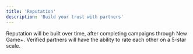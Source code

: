 ```yaml
---
title: 'Reputation'
description: 'Build your trust with partners'
---
```


Reputation will be built over time, after completing campaigns through New Game+. Verified partners will have the ability to rate each other on a 5-star scale.
